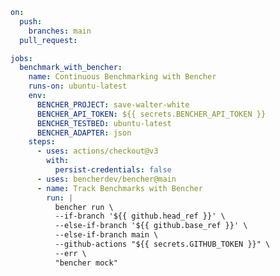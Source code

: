 ```yaml
on:
  push:
    branches: main
  pull_request:

jobs:
  benchmark_with_bencher:
    name: Continuous Benchmarking with Bencher
    runs-on: ubuntu-latest
    env:
      BENCHER_PROJECT: save-walter-white
      BENCHER_API_TOKEN: ${{ secrets.BENCHER_API_TOKEN }}
      BENCHER_TESTBED: ubuntu-latest
      BENCHER_ADAPTER: json
    steps:
      - uses: actions/checkout@v3
        with:
          persist-credentials: false
      - uses: bencherdev/bencher@main
      - name: Track Benchmarks with Bencher
        run: |
          bencher run \
          --if-branch '${{ github.head_ref }}' \
          --else-if-branch '${{ github.base_ref }}' \
          --else-if-branch main \
          --github-actions "${{ secrets.GITHUB_TOKEN }}" \
          --err \
          "bencher mock"
```
